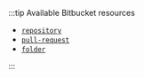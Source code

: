 :::tip Available Bitbucket resources

- [`repository`](https://developer.atlassian.com/cloud/bitbucket/rest/api-group-repositories/#api-repositories-workspace-repo-slug-get)
- [`pull-request`](https://developer.atlassian.com/cloud/bitbucket/rest/api-group-pullrequests/#api-repositories-workspace-repo-slug-pullrequests-pull-request-id-get)
- [`folder`](https://developer.atlassian.com/cloud/bitbucket/rest/api-group-source/#api-repositories-workspace-repo-slug-src-commit-path-get)

:::
